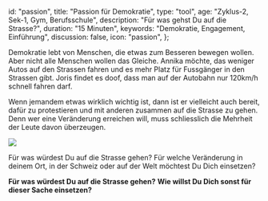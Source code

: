 
  id: "passion",
  title: "Passion für Demokratie",
  type: "tool",
  age: "Zyklus-2, Sek-1, Gym, Berufsschule",
  description: "Für was gehst Du auf die Strasse?",
  duration: "15 Minuten",
  keywords: "Demokratie, Engagement, Einführung",
  discussion: false,
  icon: "passion",
};

Demokratie lebt von Menschen, die etwas zum Besseren bewegen wollen.
Aber nicht alle Menschen wollen das Gleiche. Annika möchte, das weniger Autos
auf den Strassen fahren und es mehr Platz für Fussgänger in den Strassen gibt.
Joris findet es doof, dass man auf der Autobahn nur 120km/h schnell fahren darf.

Wenn jemandem etwas wirklich wichtig ist, dann ist er vielleicht auch bereit, dafür zu protestieren
und mit anderen zusammen auf die Strasse zu gehen. Denn wer eine Veränderung erreichen will, muss
schliesslich die Mehrheit der Leute davon überzeugen.

<Image
  src="/content/demonstration.jpg"
  desc="Klimastreik in Bern, Mai 2019. Bild: Wikipedia"
/>

Für was würdest Du auf die Strasse gehen? Für welche Veränderung in deinem Ort,
in der Schweiz oder auf der Welt möchtest Du Dich einsetzen?

<Quest>
  <Question>
    <b>Für was würdest Du auf die Strasse gehen?</b>
    <Textfield id="1" rows={2} />
  </Question>
  <Question>
    <b>Wie willst Du Dich sonst für dieser Sache einsetzen?</b>
    <Textfield id="2" rows={2} />
  </Question>
</Quest>
